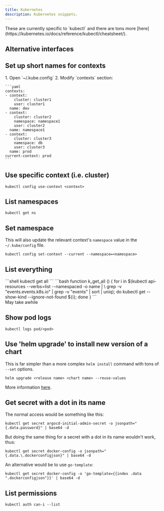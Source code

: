 ```yaml
---
title: Kubernetes
description: Kubernetes snippets.
---
```


<Aside type="note">These are currently specific to `kubectl` and there are tons more [here](https://kubernetes.io/docs/reference/kubectl/cheatsheet/).</Aside>

## Alternative interfaces

<CardGrid>
    <LinkCard title="Click" href="https://github.com/databricks/click"/>
    <LinkCard title="K9s" href="https://github.com/derailed/k9s"/>
    <LinkCard title="Kty" href="https://github.com/grampelberg/kty"/>
</CardGrid>

## Set up short names for contexts

<Steps>
1. Open `~/.kube.config`
2. Modify `contexts` section:

    ```yaml
    contexts:
    - context:
        cluster: cluster1
        user: cluster1
      name: dev
    - context:
        cluster: cluster2
        namespace: namespace1
        user: cluster2
      name: namespace1
    - context:
        cluster: cluster3
        namespace: db
        user: cluster3
      name: prod
    current-context: prod
    ```
</Steps>

## Use specific context (i.e. cluster)

```shell
kubectl config use-context <context>
```

## List namespaces

```shell
kubectl get ns
```

## Set namespace

This will also update the relevant context's `namespace` value in the `~/.kube/config` file.

```shell
kubectl config set-context --current --namespace=<namespace>
```

## List everything

<Tabs>
    <TabItem label="Naive approach">
    ```shell
    kubectl get all
    ```
    </TabItem>
    <TabItem label="Actually list everything">
    ```bash
    function k_get_all () {
        for i in $(kubectl api-resources --verbs=list --namespaced -o name | \
            grep -v "events.events.k8s.io" | grep -v "events" | sort | uniq); do
                kubectl get --show-kind --ignore-not-found ${i};
        done
    }
    ```
    <Aside type="note">May take awhile</Aside>
    </TabItem>
</Tabs>

## Show pod logs

```shell
kubectl logs pod/<pod>
```

## Use 'helm upgrade' to install new version of a chart

This is far simpler than a more complex `helm install` command with tons of `--set` options.

```shell
helm upgrade <release name> <chart name> --reuse-values
```

More information [here](https://helm.sh/docs/helm/helm_upgrade/).

## Get secret with a dot in its name

The normal access would be something like this:

```shell
kubectl get secret argocd-initial-admin-secret -o jsonpath="{.data.password}" | base64 -d
```

But doing the same thing for a secret with a dot in its name wouldn't work, thus:

```shell
kubectl get secret docker-config -o jsonpath="{.data.\.dockerconfigjson}" | base64 -d
```

An alternative would be to use `go-template`:

```shell
kubectl get secret docker-config -o 'go-template={{index .data ".dockerconfigjson"}}' | base64 -d
```

## List permissions

```shell
kubectl auth can-i --list
```
